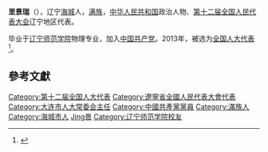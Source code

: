 '''里景瑞'''（{{bd|1955年||}}），辽宁[[海城市|海城]]人，[[满族|满族]]，[[中华人民共和国|中华人民共和国]]政治人物、[[第十二届全国人民代表大会|第十二届全国人民代表大会]]辽宁地区代表。

毕业于[[辽宁师范学院|辽宁师范学院]]物理专业，加入[[中国共产党|中国共产党]]。2013年，被选为[[全国人大代表|全国人大代表]]<ref>{{cite news|title=全国人大代表信息-里景瑞|url= http://210.82.31.1:8084/delegate/viewDelegate.action?dbid=120406|accessdate=2013-03-28|newspaper=全国人大网|archive-url=https://web.archive.org/web/20160306051625/http://www.npc.gov.cn/delegate/viewDelegate.action?dbid=120406|archive-date=2016-03-06|dead-url=yes}}</ref>。

==參考文獻==
{{reflist}}
{{中国政治人物小作品}}
{{DEFAULTSORT:Li里}}
[[Category:第十二届全国人大代表|Category:第十二届全国人大代表]]
[[Category:遼寧省全國人民代表大會代表|Category:遼寧省全國人民代表大會代表]]
[[Category:大连市人大常委会主任|Category:大连市人大常委会主任]]
[[Category:中國共產黨黨員|Category:中國共產黨黨員]]
[[Category:滿族人|Category:滿族人]]
[[Category:海城市人|Category:海城市人]]
[[Category:里姓|Jing景]]
[[Category:辽宁师范学院校友|Category:辽宁师范学院校友]]